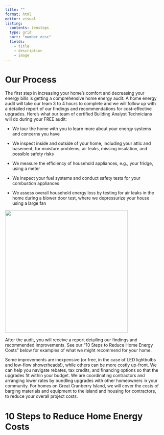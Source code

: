 ```yaml
---
title: ""
format: html
editor: visual
listing:
  contents: tensteps
  type: grid
  sort: "number desc"
  fields: 
    - title
    - description
    - image
---
```


# Our Process

The first step in increasing your home’s comfort and decreasing your energy bills is getting a comprehensive home energy audit. A home energy audit will take our team 3 to 4 hours to complete and we will follow up with a detailed report of our findings and recommendations for cost-effective upgrades. Here’s what our team of certified Building Analyst Technicians will do during your FREE audit:

::: {layout-ncol=2}

-   We tour the home with you to learn more about your energy systems and concerns you have

-   We inspect inside and outside of your home, including your attic and basement, for moisture problems, air leaks, missing insulation, and possible safety risks

-   We measure the efficiency of household appliances, e.g., your fridge, using a meter

-   We inspect your fuel systems and conduct safety tests for your combustion appliances

-   We assess overall household energy loss by testing for air leaks in the home during a blower door test, where we depressurize your house using a large fan

![](images/blower_door.jpg){height=400px fig-align="right" text-align="right" fig-alt="People with the blower door, mesuring the pressure difference" }
:::

After the audit, you will receive a report detailing our findings and recommended improvements. See our “10 Steps to Reduce Home Energy Costs” below for examples of what we might recommend for your home. 

Some improvements are inexpensive (or free, in the case of LED lightbulbs and low-flow showerheads!), while others can be more costly up-front. We can help you navigate rebates, tax credits, and financing options so that the upgrades fit within your budget. We are coordinating contractors and arranging lower rates by bundling upgrades with other homeowners in your community. For homes on Great Cranberry Island, we will cover the costs of barging materials and equipment to the island and housing for contractors, to reduce your overall project costs.

# 10 Steps to Reduce Home Energy Costs

